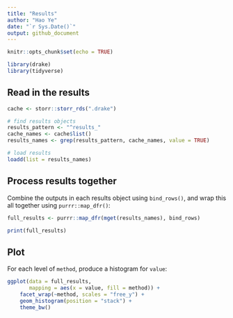 ```yaml
---
title: "Results"
author: "Hao Ye"
date: "`r Sys.Date()`"
output: github_document
---
```


```r
knitr::opts_chunk$set(echo = TRUE)

library(drake)
library(tidyverse)
```

## Read in the results

```r
cache <- storr::storr_rds(".drake")

# find results objects
results_pattern <- "^results_"
cache_names <- cache$list()
results_names <- grep(results_pattern, cache_names, value = TRUE)

# load results
loadd(list = results_names)
```

## Process results together

Combine the outputs in each results object using `bind_rows()`, and wrap this all together using `purrr::map_dfr()`:

```r
full_results <- purrr::map_dfr(mget(results_names), bind_rows)

print(full_results)
```

## Plot

For each level of `method`, produce a histogram for `value`:
    
```r
ggplot(data = full_results, 
       mapping = aes(x = value, fill = method)) + 
    facet_wrap(~method, scales = "free_y") + 
    geom_histogram(position = "stack") + 
    theme_bw()
```

